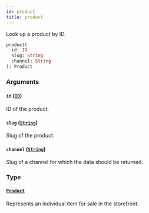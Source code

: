 ```yaml
---
id: product
title: product
---
```



Look up a product by ID.

```graphql
product(
  id: ID
  slug: String
  channel: String
): Product
```


### Arguments

#### `id` ([`ID`](../../../developer/api-reference/scalars/id))

ID of the product.


#### `slug` ([`String`](../../../developer/api-reference/scalars/string))

Slug of the product.


#### `channel` ([`String`](../../../developer/api-reference/scalars/string))

Slug of a channel for which the data should be returned.


### Type

#### [`Product`](../../../developer/api-reference/objects/product) 

Represents an individual item for sale in the storefront.





